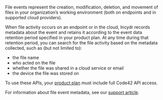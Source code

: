 File events represent the creation, modification, deletion, and movement of files in your organization's working environment (both on endpoints and in supported cloud providers).

When file activity occurs on an endpoint or in the cloud, Incydr records metadata about the event and retains it according to the event data retention period specified in your product plan. At any time during that retention period, you can search for the file activity based on the metadata collected, such as (but not limited to):

* the file name
* who acted on the file
* whether the file was shared in a cloud service or email
* the device the file was stored on

To use these APIs, your [product plan](https://code42.com/r/support/product-plans) must include full Code42 API access.

For information about file event metadata, see our [support article](https://support.code42.com/hc/en-us/articles/14827723634327#file-event-metadata-0-3).
